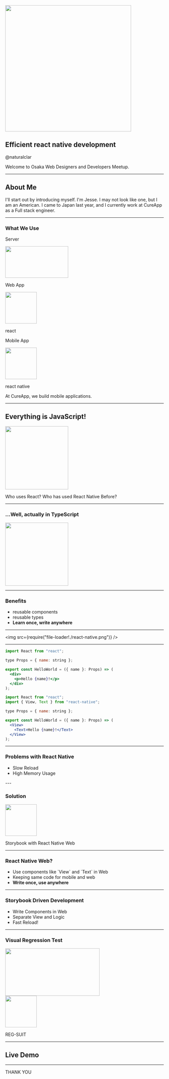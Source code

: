 
<Head>
  <Meta
    title="developing-react-native"
    description="Enter description here"
    publishedAt={"2019-10-25T10:34:31.152Z"}
    host="https://developing-react-native.naturalclar.now.sh"
  />
</Head>

<a href="https://www.meetup.com/Osaka-Web-Designers-and-Developers-Meetup/events/264050187/">
  <img src={require("file-loader!./logo-osaka.png")} height="400" />
</a>

## Efficient react native development

@naturalclar

<Notes>Welcome to Osaka Web Designers and Developers Meetup.</Notes>

---

## About Me

<Avatar />
<Profile />

<Notes>
  I'll start out by introducing myself. I'm Jesse. I may not look like one, but
  I am an American. I came to Japan last year, and I currently work at CureApp
  as a Full stack engineer.
</Notes>

---

### What We Use

<div>
  <div
      style={{
        display: "flex",
        width: "50vw",
        justifyContent: "space-around",
        alignItems: "center"
      }}
  >
    <Appear>
      <div>
        <p>Server</p>
        <img
          src={require("file-loader!./logo-node.png")}
          width="200"
          height="100"
        />
      </div>
    <div>
      <p>Web App</p>
      <img
        src={require("file-loader!./logo-react.png")}
        width="100"
        height="100"
      />
      <p style={{ margin: 0, fontSize: 24 }}>react</p>
    </div>
    <div>
      <p>Mobile App</p>
      <img
        src={require("file-loader!./logo-react.png")}
        width="100"
        height="100"
      />
      <p style={{ margin: 0, fontSize: 24 }}>react native</p>
    </div>
  </Appear>
</div>

</div>

<Notes>At CureApp, we build mobile applications.</Notes>

---

## Everything is JavaScript!

<div>
  <img src={require("file-loader!./logo-js.png")} width="200" height="200" />
</div>

<Notes>Who uses React? Who has used React Native Before?</Notes>

---

### ...Well, actually in TypeScript

<div>
  <img src={require("file-loader!./logo-ts.png")} width="200" height="200" />
</div>

---

### Benefits

<ul>
  <Appear>
    <li> reusable components</li>
    <li> reusable types</li>
    <li>
      <strong>Learn once, write anywhere</strong>
    </li>
  </Appear>
</ul>

---

<img src={require("file-loader!./react-native.png")} />

---

<CodeSurferLayout>

```jsx subtitle="Regular React"
import React from "react";

type Props = { name: string };

export const HelloWorld = ({ name }: Props) => (
  <div>
    <p>Hello {name}!</p>
  </div>
);
```

```jsx subtitle="In React Native"
import React from "react";
import { View, Text } from "react-native";

type Props = { name: string };

export const HelloWorld = ({ name }: Props) => (
  <View>
    <Text>Hello {name}!</Text>
  </View>
);
```

</CodeSurferLayout>

---

### Problems with React Native

<ul>
<Appear>
  <li>Slow Reload</li>
  <li>High Memory Usage</li>
</Appear>
</ul>
---

### Solution

<div style={{ display: "flex", alignItems: "center" }}>
  <img
    src={require("file-loader!./logo-storybook.png")}
    width="100"
    height="100"
  />
  <p>Storybook with React Native Web</p>
</div>

---

### React Native Web?

<ul>
  <Appear>
    <li>Use components like `View` and `Text` in Web</li>
    <li>Keeping same code for mobile and web</li>
    <li>
      <strong>Write once, use anywhere</strong>
    </li>
  </Appear>
</ul>

---

### Storybook Driven Development

<ul>
  <Appear>
    <li>Write Components in Web</li>
    <li>Separate View and Logic</li>
    <li>Fast Reload!</li>
  </Appear>
</ul>

---

### Visual Regression Test

<div style={{ display: "flex", flexDirection: "column", alignItems: "center" }}>
  <Appear>
    <img
      src={require("file-loader!./logo-circleci.png")}
      width="300"
      height="150"
    />
    <div style={{ display: "flex", alignItems: "center" }}>
      <img
        src={require("file-loader!./logo-regsuit.png")}
        width="100"
        height="100"
      />
      <p>REG-SUIT</p>
    </div>
  </Appear>
</div>

---

## Live Demo

---

THANK YOU
